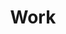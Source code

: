 ---
title: 'Work'
slogan: 'We believe workers can be founders'
icon: '/icons/about-work.png'
heroimage: '/photos/heroImage-food.jpg'
vision: 'Future workers can pursue their vision through taking actions in forms of organisations that are profitable, comfortable for the team, and friendly for the planet. We believe workers will be founders.'
---